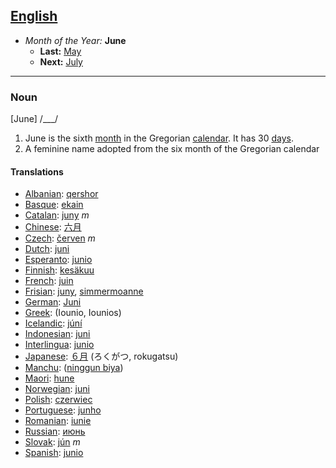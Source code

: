 == [[English]] ==
*''Month of the Year:'' '''June'''
**'''Last:''' [[May]]
**'''Next:''' [[July]]
----

===Noun===
[June] /___/

#June is the sixth [[month]] in the Gregorian [[calendar]]. It has 30 [[day]]s.
# A feminine name adopted from the six month of the Gregorian calendar

====Translations====
*[[Albanian]]: [[qershor]]
*[[Basque]]: [[ekain]]
*[[Catalan]]: [[juny]] ''m''
*[[Chinese]]: [[六月]]
*[[Czech]]: [[červen]] ''m''
*[[Dutch]]: [[juni]]
*[[Esperanto]]: [[junio]]
*[[Finnish]]: [[kesäkuu]]
*[[French]]: [[juin]]
*[[Frisian]]: [[juny]], [[simmermoanne]]
*[[German]]: [[Juni]]
*[[Greek]]: (Iounio, Iounios)
*[[Icelandic]]: [[júní]]
*[[Indonesian]]: [[juni]]
*[[Interlingua]]: [[junio]]
*[[Japanese]]: [[６月]] (ろくがつ, rokugatsu)
*[[Manchu]]: ([[ninggun biya]])
*[[Maori]]: [[hune]]
*[[Norwegian]]: [[juni]]
*[[Polish]]: [[czerwiec]]
*[[Portuguese]]: [[junho]]
*[[Romanian]]: [[iunie]]
*[[Russian]]: [[июнь]]
*[[Slovak]]: [[jún]] ''m''
*[[Spanish]]: [[junio]]